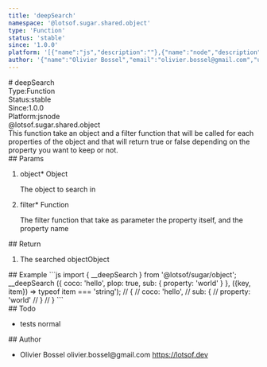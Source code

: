 ```yaml
---
title: 'deepSearch'
namespace: '@lotsof.sugar.shared.object'
type: 'Function'
status: 'stable'
since: '1.0.0'
platform: '[{"name":"js","description":""},{"name":"node","description":""}]'
author: '{"name":"Olivier Bossel","email":"olivier.bossel@gmail.com","url":"https://lotsof.dev"}'
---
```

<div class="docmap-mdx">
# deepSearch
<div class="_metas">
<div class="_type"><span class="_type-label">Type:</span><span class="_type-value">Function</span></div>
<div class="_status"><span class="_status-label">Status:</span><span class="_status-value -stable">stable</span></div>
<div class="_since"><span class="_since-label">Since:</span><span class="_since-value">1.0.0</span></div>
<div class="_platform"><span class="_platform-label">Platform:</span><span class="_platform-value -js">js</span><span class="_platform-value -node">node</span></div>
</div>
<div class="_namespace">@lotsof.sugar.shared.object</div>
<div class="_description">
This function take an object and a filter function that will be called for each properties of the object
and that will return true or false depending on the property you want to keep or not.
</div>
<div class="_params">
## Params
<ol class="_list">
<li class="_item">
<span class="_name">object<span class="_required">*</span></span><span class="_default"></span> <span class="_type">Object</span>
<p class="_description">The object to search in</p>
</li>
<li class="_item">
<span class="_name">filter<span class="_required">*</span></span><span class="_default"></span> <span class="_type">Function</span>
<p class="_description">The filter function that take as parameter the property itself&comma; and the property name</p>
</li>
</ol>
</div>
<div class="_return">
## Return
<ol class="_list">
<li class="_item">
<span class="_description">The searched object</span><span class="_default"></span><span class="_type">Object</span>
</li>
</ol>
</div>
<div class="_examples">
## Example
```js
import { __deepSearch } from '@lotsof/sugar/object';
__deepSearch ({
   coco: 'hello',
   plop: true,
   sub: {
     property: 'world'
   }
}, ({key, item}) => typeof item === 'string');
// {
//   coco: 'hello',
//   sub: {
//     property: 'world'
//   }
// }
```
</div>
<div class="_todo">
## Todo
<ul class="_list">
<li class="_item">
<span class="_description">tests</span>
<span class="_priority -normal">normal</span>
</li>
</ul>
</div>
<div class="_author">
## Author
<ul class="_list">
<li class="_item">
<span class="_name">Olivier Bossel</span>
<span class="_email">olivier.bossel@gmail.com</span>
<a href="https://lotsof.dev" target="_blank" class="_url">https://lotsof.dev</a>
</li>
</ul>
</div>
</div>
